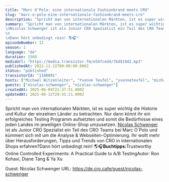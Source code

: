 ```yaml
---
title: "Marc O’Polo: eine internationale Fashionbrand meets CRO"
slug: "marc-o-polo-eine-internationale-fashionbrand-meets-cro"
description: "Spricht man von internationalen Märkten, ist es super wichtig die Historie und Kultur der einzelnen Länder zu betrachten. Nur dann könnt ihr ein erfolgreiches Testing Programm aufsetzten und somit die Bedürfnisse eines jeden Landes im jeweiligen Online-Shop umzusetzen. <a href=\"https://www.linkedin.com/in/nicolas-schwenger\">Nicolas Schwenger</a> ist als Junior CRO Spezialist ein Teil des CRO Teams bei Marc O`Polo und kümmert sich mit um die Analyse &amp; Webseiten-Optimierung. Ihr wollt mehr über Herausforderungen, Tipps und Trends von CRO in internationalen Shops erfahren?Dann hört unbedingt rein! 🌎🎧<strong>Buchtipps:</strong>Trustworthy Online Controlled Experiments: A Practical Guide to A/B TestingAutor: Ron Kohavi, Diane Tang &amp; Ya Xu\n\n\n\n<!-- GUESTS START -->\nGuest: Nicolas Schwenger\nURL: https://de.cro.cafe/guest/nicolas-schwenger\n<!-- GUESTS END -->"
summary: "Spricht man von internationalen Märkten, ist es super wichtig die Historie und Kultur der einzelnen Länder zu betrachten. Nur dann könnt ihr ein erfolgreiches Testing Programm aufsetzten und somit die Bedürfnisse eines jeden Landes im jeweiligen Online-Shop umzusetzen.\nNicolas Schwenger ist als Junior CRO Spezialist ein Teil des CRO Teams bei Marc O`Polo und kümmert sich mit um die Analyse & Webseiten-Optimierung. Ihr wollt mehr über Herausforderungen, Tipps und Trends von CRO in internationalen Shops erfahren?\n\nDann hört unbedingt rein! 🌎🎧"
episodeNumber: 13
season: 1
language: "de"
duration: 1560
mediaUrl: "https://media.transistor.fm/e54fced4/7bd91942.mp3"
publishedAt: 2022-11-22T09:00:00.000Z
status: "published"
transistorId: "1106091"
hosts: ["Michael Witzenleiter", "Yvonne Teufel", "yvonneteufel", "michaelwitzenleiter"]
guests: ["nicolas-schwenger", "nicolas-schwenger"]
createdAt: 2025-06-04T21:37:51.000Z
updatedAt: 2025-06-12T20:45:21.000Z
---
```


Spricht man von internationalen Märkten, ist es super wichtig die Historie und Kultur der einzelnen Länder zu betrachten. Nur dann könnt ihr ein erfolgreiches Testing Programm aufsetzten und somit die Bedürfnisse eines jeden Landes im jeweiligen Online-Shop umzusetzen. <a href="https://www.linkedin.com/in/nicolas-schwenger">Nicolas Schwenger</a> ist als Junior CRO Spezialist ein Teil des CRO Teams bei Marc O`Polo und kümmert sich mit um die Analyse & Webseiten-Optimierung. Ihr wollt mehr über Herausforderungen, Tipps und Trends von CRO in internationalen Shops erfahren?Dann hört unbedingt rein! 🌎🎧<strong>Buchtipps:</strong>Trustworthy Online Controlled Experiments: A Practical Guide to A/B TestingAutor: Ron Kohavi, Diane Tang & Ya Xu



<!-- GUESTS START -->
Guest: Nicolas Schwenger
URL: https://de.cro.cafe/guest/nicolas-schwenger
<!-- GUESTS END -->
